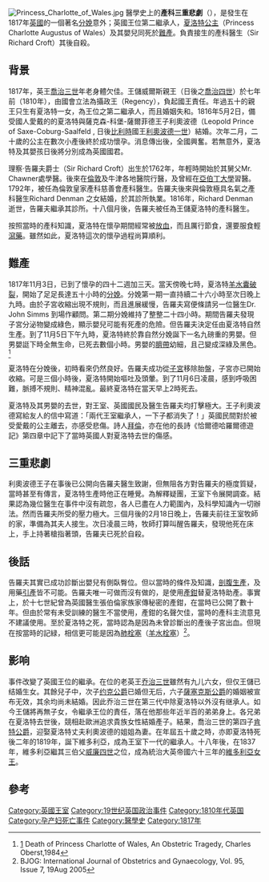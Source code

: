 [[File:Princess_Charlotte_of_Wales.jpg|thumb]]
醫學史上的'''產科三重悲劇'''（{{lang-en|The triple obstetrical tragedy}}），是發生在1817年[[英國|英國]]的一個著名[[分娩|分娩]]意外；英國王位第二繼承人，[[夏洛特公主_(威爾斯)|夏洛特公主]]（Princess Charlotte Augustus of Wales）及其嬰兒同死於[[難產|難產]]。負責接生的產科醫生{{le|理察·告羅夫|Sir Richard Croft, 6th Baronet|理察·告羅夫爵士}}（Sir Richard Croft）其後自殺。

==背景==
1817年，英王[[乔治三世|喬治三世]]年老身體欠佳。王儲威爾斯親王（日後之[[喬治四世|喬治四世]]）於七年前（1810年），由國會立法為攝政王（Regency），負起國王責任。年過五十的親王只生有夏洛特一女，為王位之第二繼承人，而且婚姻失和。1816年5月2日，備受國人愛戴的的夏洛特與薩克森-科堡-薩爾菲德王子利奧波德（Leopold Prince of Saxe-Coburg-Saalfeld , 日後[[比利時|比利時]]國王[[利奧波德一世_(比利時)|利奧波德一世]]）結婚。次年二月，二十歲的公主在數次小產後終於成功懷孕。消息傳出後，全國興奮。若無意外，夏洛特及其嬰孩日後將分別成為英國國君。

理察·告羅夫爵士（Sir Richard Croft）出生於1762年，年輕時開始於其舅父Mr. Chawner處學醫。後來在[[倫敦|倫敦]]及牛津各地醫院行醫，及曾經在[[亞伯丁大學|亞伯丁大學]]習醫。1792年，被任為倫敦皇家產科慈善會產科醫生。告羅夫後來與倫敦極具名氣之產科醫生Richard Denman 之女結婚，於其診所執業。1816年，Richard Denman 逝世，告羅夫繼承其診所。十八個月後，告羅夫被任為王儲夏洛特的產科醫生。

按照當時的產科知識，夏洛特在懷孕期間經常被[[放血|放血]]，而且厲行節食，還要服食輕[[瀉藥|瀉藥]]。雖然如此，夏洛特這次的懷孕過程尚算順利。

==難產==
1817年11月3日，已到了懷孕的四十二週加三天。當天傍晚七時，夏洛特[[羊水囊破裂|羊水囊破裂]]，開始了足足長達五十小時的[[分娩|分娩]]。分娩第一期一直持續二十六小時至次日晚上九時。由於子宮收縮出現不規則，而且進展緩慢，告羅夫寫便條請另一位醫生Dr. John Simms 到場作顧問。第二期分娩維持了整整二十四小時。期間告羅夫發現子宮分泌物變成綠色，顯示嬰兒可能有死產的危險。但告羅夫決定任由夏洛特自然生產。到了11月5日下午九時，夏洛特終於靠自然分娩誕下一名九磅重的男嬰。但男嬰誔下時全無生命，已死去數個小時。男嬰的[[臍帶|臍帶]]幼細，且己變成深綠及黑色。<ref>[http://www.innominatesociety.com/Articles/The%20Death%20of%20Princess%20Charlotte%20of%20Wales.html] {{Wayback|url=http://www.innominatesociety.com/Articles/The%20Death%20of%20Princess%20Charlotte%20of%20Wales.html |date=20190912063547 }} Death of Princess Charlotte of Wales, An Obstetric Tragedy, Charles Oberst,1984</ref>

夏洛特在分娩後，初時看來仍然良好。告羅夫成功從[[子宮|子宮]]移除胎盤，子宮亦已開始收縮。可是三個小時後，夏洛特開始嘔吐及頭暈。到了11月6日凌晨，感到呼吸困難，脈搏不規則、精神混亂。最終夏洛特在當天早上2時死去。

夏洛特及其男嬰的去世，對王室、英國國民及醫生告羅夫均打擊極大。王子利奧波德寫給友人的信中寫道：「兩代王室繼承人，一下子都消失了！」英國民間對於被受愛戴的公主離去，亦感受悲傷。詩人[[拜倫|拜倫]]，亦在他的長詩《恰爾德哈羅爾德遊記》第四章中記下了當時英國人對夏洛特去世的傷感。

==三重悲劇==
利奧波德王子在事後已公開向告羅夫醫生致謝，但無阻各方對告羅夫的極度質疑，當時甚至有傳言，夏洛特生產時他正在睡覺。為解釋疑團，王室下令展開調查。結果認為幾位醫生在事件中沒有疏忽，各人已盡在人力範圍內，及科學知識內一切辦法。然而告羅夫所受的壓力極大。三個月後的2月18日晚上，告羅夫前往王室牧師的家，準備為其夫人接生。次日凌晨三時，牧師打算叫醒告羅夫，發現他死在床上，手上持著槍指著頭，告羅夫已死於自殺。

==後話==
告羅夫其實已成功診斷出嬰兒有側臥臀位。但以當時的條件及知識，[[剖腹生產|剖腹生產]]，及用藥[[引產|引產]]皆不可能。告羅夫唯一可做而沒有做的，是使用[[產鉗|產鉗]]替夏洛特助產。事實上，於十七世紀曾為英國醫生張伯倫家族家傳秘密的產鉗，在當時已公開了數十年。但由於常有未受訓練的醫生不當使用，產鉗的名聲欠佳，當時的產科主流意見不建議使用。至於夏洛特之死，當時認為是因為未曾診斷出的產後子宮出血。但現在按當時的記緑，相信更可能是因為[[肺栓塞|肺栓塞]]（[[羊水栓塞|羊水栓塞]]）<ref>BJOG: International Journal of Obstetrics and Gynaecology, Vol. 95, Issue 7, 19Aug 2005</ref>。

==影响==
事件改變了英國王位的繼承。在位的老英王[[乔治三世_(英国)|乔治三世]]雖然有九儿六女，但仅王儲已结婚生女。其餘兒子中，次子[[弗雷德里克亲王_(约克和奥尔巴尼公爵)|约克公爵]]已婚但无后，六子[[奧古斯都·腓特烈_(薩塞克斯公爵)|薩塞克斯公爵]]的婚姻被宣布无效，其余均尚未結婚。因此乔治三世在第三代中除夏洛特以外沒有继承人。如今王儲將再無子女，令繼承王位的責任，落在他那些年近半百的弟弟身上。各兄弟在夏洛特去世後，競相赴歐洲追求貴族女性結婚產子。結果，喬治三世的第四子[[愛德華王子_(肯特及斯特拉森公爵)|肯特公爵]]，迎娶夏洛特丈夫利奧波德的姐姐為妻。在年屆五十歲之時，亦即夏洛特死後二年的1819年，誕下維多利亞，成為王室下一代的繼承人。十八年後，在1837年，維多利亞繼其三伯父[[威廉四世_(英國)|威廉四世]]之位，成為統治大英帝國六十三年的[[維多利亞女王|維多利亞女王]]。

==參考==
{{Reflist}}

[[Category:英國王室|Category:英國王室]]
[[Category:19世纪英国政治事件|Category:19世纪英国政治事件]]
[[Category:1810年代英国|Category:1810年代英国]]
[[Category:孕产妇死亡事件|Category:孕产妇死亡事件]]
[[Category:醫學史|Category:醫學史]]
[[Category:1817年|Category:1817年]]